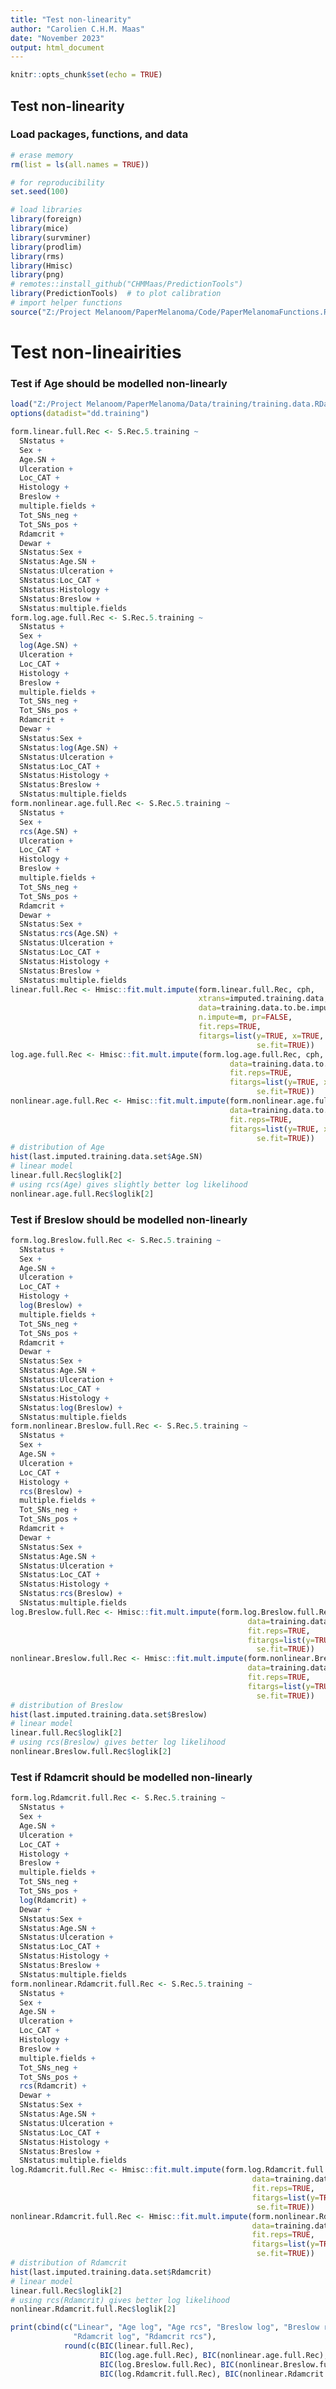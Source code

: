 ```yaml
---
title: "Test non-linearity"
author: "Carolien C.H.M. Maas"
date: "November 2023"
output: html_document
---
```


```r
knitr::opts_chunk$set(echo = TRUE)
```

## Test non-linearity

### Load packages, functions, and data 
```r
# erase memory
rm(list = ls(all.names = TRUE))

# for reproducibility
set.seed(100)

# load libraries
library(foreign)
library(mice)
library(survminer)
library(prodlim)
library(rms)
library(Hmisc)
library(png)
# remotes::install_github("CHMMaas/PredictionTools")
library(PredictionTools)  # to plot calibration
# import helper functions
source("Z:/Project Melanoom/PaperMelanoma/Code/PaperMelanomaFunctions.R")
```

# Test non-lineairities
### Test if Age should be modelled non-linearly
```r
load("Z:/Project Melanoom/PaperMelanoma/Data/training/training.data.RData")
options(datadist="dd.training")

form.linear.full.Rec <- S.Rec.5.training ~
  SNstatus +
  Sex +
  Age.SN +
  Ulceration +
  Loc_CAT +
  Histology +
  Breslow +
  multiple.fields +
  Tot_SNs_neg +
  Tot_SNs_pos +
  Rdamcrit +
  Dewar +
  SNstatus:Sex +
  SNstatus:Age.SN +
  SNstatus:Ulceration +
  SNstatus:Loc_CAT +
  SNstatus:Histology +
  SNstatus:Breslow +
  SNstatus:multiple.fields
form.log.age.full.Rec <- S.Rec.5.training ~
  SNstatus +
  Sex +
  log(Age.SN) +
  Ulceration +
  Loc_CAT +
  Histology +
  Breslow +
  multiple.fields +
  Tot_SNs_neg +
  Tot_SNs_pos +
  Rdamcrit +
  Dewar +
  SNstatus:Sex +
  SNstatus:log(Age.SN) +
  SNstatus:Ulceration +
  SNstatus:Loc_CAT +
  SNstatus:Histology +
  SNstatus:Breslow +
  SNstatus:multiple.fields
form.nonlinear.age.full.Rec <- S.Rec.5.training ~
  SNstatus +
  Sex +
  rcs(Age.SN) +
  Ulceration +
  Loc_CAT +
  Histology +
  Breslow +
  multiple.fields +
  Tot_SNs_neg +
  Tot_SNs_pos +
  Rdamcrit +
  Dewar +
  SNstatus:Sex +
  SNstatus:rcs(Age.SN) +
  SNstatus:Ulceration +
  SNstatus:Loc_CAT +
  SNstatus:Histology +
  SNstatus:Breslow +
  SNstatus:multiple.fields
linear.full.Rec <- Hmisc::fit.mult.impute(form.linear.full.Rec, cph, 
                                          xtrans=imputed.training.data,
                                          data=training.data.to.be.imputed,
                                          n.impute=m, pr=FALSE,
                                          fit.reps=TRUE, 
                                          fitargs=list(y=TRUE, x=TRUE, 
                                                       se.fit=TRUE))
log.age.full.Rec <- Hmisc::fit.mult.impute(form.log.age.full.Rec, cph, xtrans=imputed.training.data,
                                                 data=training.data.to.be.imputed,n.impute=m, pr=FALSE,
                                                 fit.reps=TRUE, 
                                                 fitargs=list(y=TRUE, x=TRUE, 
                                                       se.fit=TRUE))
nonlinear.age.full.Rec <- Hmisc::fit.mult.impute(form.nonlinear.age.full.Rec, cph, xtrans=imputed.training.data,
                                                 data=training.data.to.be.imputed,n.impute=m, pr=FALSE,
                                                 fit.reps=TRUE, 
                                                 fitargs=list(y=TRUE, x=TRUE, 
                                                       se.fit=TRUE))
# distribution of Age
hist(last.imputed.training.data.set$Age.SN)
# linear model
linear.full.Rec$loglik[2]
# using rcs(Age) gives slightly better log likelihood
nonlinear.age.full.Rec$loglik[2]
```

### Test if Breslow should be modelled non-linearly
```r
form.log.Breslow.full.Rec <- S.Rec.5.training ~
  SNstatus +
  Sex +
  Age.SN +
  Ulceration +
  Loc_CAT +
  Histology +
  log(Breslow) +
  multiple.fields +
  Tot_SNs_neg +
  Tot_SNs_pos +
  Rdamcrit +
  Dewar +
  SNstatus:Sex +
  SNstatus:Age.SN +
  SNstatus:Ulceration +
  SNstatus:Loc_CAT +
  SNstatus:Histology +
  SNstatus:log(Breslow) +
  SNstatus:multiple.fields
form.nonlinear.Breslow.full.Rec <- S.Rec.5.training ~
  SNstatus +
  Sex +
  Age.SN +
  Ulceration +
  Loc_CAT +
  Histology +
  rcs(Breslow) +
  multiple.fields +
  Tot_SNs_neg +
  Tot_SNs_pos +
  Rdamcrit +
  Dewar +
  SNstatus:Sex +
  SNstatus:Age.SN +
  SNstatus:Ulceration +
  SNstatus:Loc_CAT +
  SNstatus:Histology +
  SNstatus:rcs(Breslow) +
  SNstatus:multiple.fields
log.Breslow.full.Rec <- Hmisc::fit.mult.impute(form.log.Breslow.full.Rec, cph, xtrans=imputed.training.data,
                                                     data=training.data.to.be.imputed,n.impute=m, pr=FALSE,
                                                     fit.reps=TRUE, 
                                                     fitargs=list(y=TRUE, x=TRUE, 
                                                       se.fit=TRUE))
nonlinear.Breslow.full.Rec <- Hmisc::fit.mult.impute(form.nonlinear.Breslow.full.Rec, cph, xtrans=imputed.training.data,
                                                     data=training.data.to.be.imputed,n.impute=m, pr=FALSE,
                                                     fit.reps=TRUE, 
                                                     fitargs=list(y=TRUE, x=TRUE, 
                                                       se.fit=TRUE))
# distribution of Breslow
hist(last.imputed.training.data.set$Breslow)
# linear model
linear.full.Rec$loglik[2]
# using rcs(Breslow) gives better log likelihood
nonlinear.Breslow.full.Rec$loglik[2]
```

### Test if Rdamcrit should be modelled non-linearly
```r
form.log.Rdamcrit.full.Rec <- S.Rec.5.training ~
  SNstatus +
  Sex +
  Age.SN +
  Ulceration +
  Loc_CAT +
  Histology +
  Breslow +
  multiple.fields +
  Tot_SNs_neg +
  Tot_SNs_pos +
  log(Rdamcrit) +
  Dewar +
  SNstatus:Sex +
  SNstatus:Age.SN +
  SNstatus:Ulceration +
  SNstatus:Loc_CAT +
  SNstatus:Histology +
  SNstatus:Breslow +
  SNstatus:multiple.fields
form.nonlinear.Rdamcrit.full.Rec <- S.Rec.5.training ~
  SNstatus +
  Sex +
  Age.SN +
  Ulceration +
  Loc_CAT +
  Histology +
  Breslow +
  multiple.fields +
  Tot_SNs_neg +
  Tot_SNs_pos +
  rcs(Rdamcrit) +
  Dewar +
  SNstatus:Sex +
  SNstatus:Age.SN +
  SNstatus:Ulceration +
  SNstatus:Loc_CAT +
  SNstatus:Histology +
  SNstatus:Breslow +
  SNstatus:multiple.fields
log.Rdamcrit.full.Rec <- Hmisc::fit.mult.impute(form.log.Rdamcrit.full.Rec, cph, xtrans=imputed.training.data,
                                                      data=training.data.to.be.imputed,n.impute=m, pr=FALSE,
                                                      fit.reps=TRUE, 
                                                      fitargs=list(y=TRUE, x=TRUE, 
                                                       se.fit=TRUE))
nonlinear.Rdamcrit.full.Rec <- Hmisc::fit.mult.impute(form.nonlinear.Rdamcrit.full.Rec, cph, xtrans=imputed.training.data,
                                                      data=training.data.to.be.imputed,n.impute=m, pr=FALSE,
                                                      fit.reps=TRUE, 
                                                      fitargs=list(y=TRUE, x=TRUE, 
                                                       se.fit=TRUE))
# distribution of Rdamcrit
hist(last.imputed.training.data.set$Rdamcrit)
# linear model
linear.full.Rec$loglik[2]
# using rcs(Rdamcrit) gives better log likelihood
nonlinear.Rdamcrit.full.Rec$loglik[2]

print(cbind(c("Linear", "Age log", "Age rcs", "Breslow log", "Breslow rcs", 
              "Rdamcrit log", "Rdamcrit rcs"),
            round(c(BIC(linear.full.Rec), 
                    BIC(log.age.full.Rec), BIC(nonlinear.age.full.Rec), 
                    BIC(log.Breslow.full.Rec), BIC(nonlinear.Breslow.full.Rec), 
                    BIC(log.Rdamcrit.full.Rec), BIC(nonlinear.Rdamcrit.full.Rec)), 1)))
```
